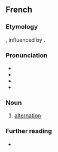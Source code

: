 ==French==

===Etymology===
{{suffix|fr|alterner|ance}}, influenced by {{etyl|la|fr}} {{m|la|alternatio|}}.

===Pronunciation===
* {{IPA|/al.tɛʁ.nɑ̃s/|lang=fr}}
* {{homophones|alternances|lang=fr}}
* {{hyphenation|al|ter|nance|lang=fr}}
* {{rhymes|ɑ̃s|lang=fr}}

===Noun===
{{fr-noun|f}}

# [[alternation]]

===Further reading===
* {{R:TLFi}}